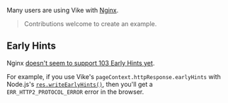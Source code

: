 
<CommunityNote url="https://nginx.org" />

Many users are using Vike with [Nginx](https://nginx.org/).

> Contributions welcome to create an example.


## Early Hints

Nginx [doesn't seem to support 103 Early Hints yet](https://github.com/vikejs/vike/issues/1452#issuecomment-1925315908).

For example, if you use Vike's <Link href="/preloading#early-hints">`pageContext.httpResponse.earlyHints`</Link> with Node.js's [`res.writeEarlyHints()`](https://nodejs.org/api/http.html#responsewriteearlyhintshints-callback), then you'll get a `ERR_HTTP2_PROTOCOL_ERROR` error in the browser.
